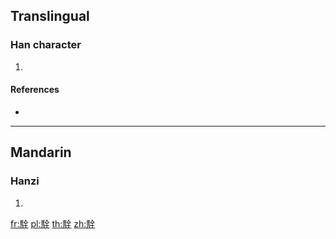 {{character info/new}}
==Translingual==

===Han character===
{{Han char|rn=187|rad=馬|as=06|sn=16|four=78314|canj=SFOMG}}

# {{defn|Han|sort=馬06}}

====References====
* {{Han ref|kx=1437.310|dkj=44713|dj=1962.160|hdz=74554.130|uh=99E9|ud=39401|bh=EC68|bd=60520}}

----

==Mandarin==

===Hanzi===
{{cmn-hanzi|pin=[[quán]] ([[quan2]])|wg=ch'üan<sup>2</sup>}}

# {{defn|lang=cmn|sort=馬06}}

[[fr:駩]]
[[pl:駩]]
[[th:駩]]
[[zh:駩]]